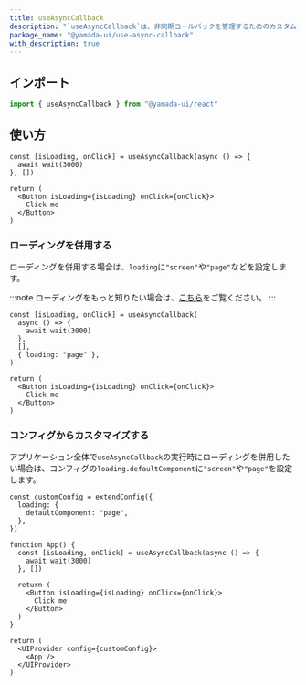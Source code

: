 ```yaml
---
title: useAsyncCallback
description: "`useAsyncCallback`は、非同期コールバックを管理するためのカスタムフックです。"
package_name: "@yamada-ui/use-async-callback"
with_description: true
---
```


## インポート

```ts
import { useAsyncCallback } from "@yamada-ui/react"
```

## 使い方

```tsx functional=true
const [isLoading, onClick] = useAsyncCallback(async () => {
  await wait(3000)
}, [])

return (
  <Button isLoading={isLoading} onClick={onClick}>
    Click me
  </Button>
)
```

### ローディングを併用する

ローディングを併用する場合は、`loading`に`"screen"`や`"page"`などを設定します。

:::note
ローディングをもっと知りたい場合は、[こちら](/styled-system/loading)をご覧ください。
:::

```tsx functional=true
const [isLoading, onClick] = useAsyncCallback(
  async () => {
    await wait(3000)
  },
  [],
  { loading: "page" },
)

return (
  <Button isLoading={isLoading} onClick={onClick}>
    Click me
  </Button>
)
```

### コンフィグからカスタマイズする

アプリケーション全体で`useAsyncCallback`の実行時にローディングを併用したい場合は、コンフィグの`loading.defaultComponent`に`"screen"`や`"page"`を設定します。

```tsx functional=true
const customConfig = extendConfig({
  loading: {
    defaultComponent: "page",
  },
})

function App() {
  const [isLoading, onClick] = useAsyncCallback(async () => {
    await wait(3000)
  }, [])

  return (
    <Button isLoading={isLoading} onClick={onClick}>
      Click me
    </Button>
  )
}

return (
  <UIProvider config={customConfig}>
    <App />
  </UIProvider>
)
```

